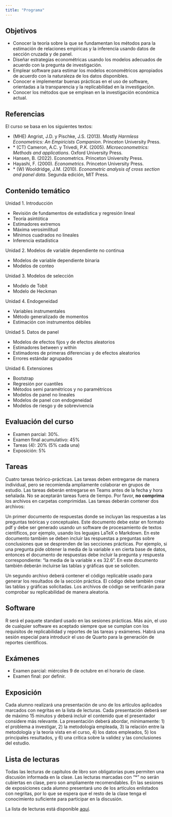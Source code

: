 ```yaml
---
title: "Programa"
---
```



## Objetivos

* Conocer la teoría sobre la que se fundamentan los métodos para la estimación de relaciones empíricas y la inferencia usando datos de sección cruzada y de panel.
* Diseñar estrategias econométricas usando los modelos adecuados de acuerdo con la pregunta de investigación.
* Emplear software para estimar los modelos econométricos apropiados de acuerdo con la naturaleza de los datos disponibles.
* Conocer e implementar buenas prácticas en el uso de software, orientadas a la transparencia y la replicabilidad en la investigación.
* Conocer los métodos que se emplean en la investigación económica actual.

## Referencias 

El curso se basa en los siguientes textos:

* (MHE) Angrist, J.D. y Pischke, J.S. (2013). Mostly *Harmless Econometrics: An Empiricists Companion*. Princeton University Press.
* \* (CT) Cameron, A.C. y Trivedi, P.K. (2005). *Microeconometrics: Methods and applications*. Oxford University Press.
* Hansen, B. (2022). Econometrics. Princeton University Press.
*	Hayashi, F. (2000). *Econometrics*. Princeton University Press.
*	\* (W) Wooldridge, J.M. (2010). *Econometric analysis of cross section and panel data*. Segunda edición, MIT Press.

## Contenido temático

Unidad 1. Introducción

* Revisión de fundamentos de estadística y regresión lineal
* Teoría asintótica
* Estimadores extremos
* Máxima verosimilitud
* Mínimos cuadrados no lineales
* Inferencia estadística


Unidad 2. Modelos de variable dependiente no continua

* Modelos de variable dependiente binaria  
* Modelos de conteo  

Unidad 3. Modelos de selección

* Modelo de Tobit
* Modelo de Heckman

Unidad 4. Endogeneidad

* Variables instrumentales
* Método generalizado de momentos
* Estimación con instrumentos débiles

Unidad 5. Datos de panel

* Modelos de efectos fijos y de efectos aleatorios
* Estimadores between y within
* Estimadores de primeras diferencias y de efectos aleatorios
* Errores estándar agrupados

Unidad 6. Extensiones

* Bootstrap
* Regresión por cuantiles
* Métodos semi paramétricos y no paramétricos
* Modelos de panel no lineales
* Modelos de panel con endogeneidad
* Modelos de riesgo y de sobrevivencia

## Evaluación del curso

+ Examen parcial: 30%.
+ Examen final acumulativo: 45%
+ Tareas (4): 20% (5% cada una)
+ Exposición: 5%

## Tareas

Cuatro tareas teórico-prácticas. Las tareas deben entregarse de manera individual, pero se recomienda ampliamente colaborar en grupos de estudio. Las tareas deberán entregarse en Teams antes de la fecha y hora señalada. No se aceptarán tareas fuera de tiempo. Por favor, **no comprima** los archivos en carpetas comprimidas. Las tareas deberán contener dos archivos:

Un primer documento de respuestas donde se incluyan las respuestas a las preguntas teóricas y conceptuales. Este documento debe estar en formato pdf y debe ser generado usando un software de procesamiento de textos científicos, por ejemplo, usando los leguajes LaTeX o Markdown. En este documento también se deben incluir las respuestas a preguntas sobre conclusiones que se desprenden de las secciones prácticas. Por ejemplo, si una pregunta pide obtener la media de la variable x en cierta base de datos, entonces el documento de respuestas debe incluir la pregunta y respuesta correspondiente: “la media de la variable x es 32.6”. En este documento también deberán incluirse las tablas y gráficas que se soliciten.

Un segundo archivo deberá contener el código replicable usado para generar los resultados de la sección práctica. El código debe también crear las tablas y gráficas solicitadas. Los archivos de código se verificarán para comprobar su replicabilidad de manera aleatoria.

## Software

R será el paquete standard usado en las sesiones prácticas. Más aún, el uso de cualquier software es aceptado siempre que se cumplan con los requisitos de replicabilidad y reportes de las tareas y exámenes. Habrá una sesión especial para introducir el uso de Quarto para la generación de reportes científicos.

## Exámenes
+ Examen parcial: miércoles 9 de octubre en el horario de clase.
+ Examen final: por definir.

## Exposición

Cada alumno realizará una presentación de uno de los artículos aplicados marcados con negritas en la lista de lecturas. Cada presentación deberá ser de máximo 15 minutos y deberá incluir el contenido que el presentador considere más relevante. La presentación deberá abordar, mínimamente: 1) el problema a investigar, 2) la metodología empleada, 3) la relación entre la metodología y la teoría vista en el curso, 4) los datos empleados, 5) los principales resultados, y 6) una crítica sobre la validez y las conclusiones del estudio.


## Lista de lecturas

Todas las lecturas de capítulos de libro son obligatorias pues permiten una discusión informada en la clase. Las lecturas marcadas con “*” no serán cubiertas en clase, pero son ampliamente recomendables. En las sesiones de exposiciones cada alumno presentará uno de los artículos enlistados con negritas, por lo que se espera que el resto de la clase tenga el conocimiento suficiente para participar en la discusión.

La lista de lecturas está disponible [aquí](https://rojasirvin.github.io/econometria-ii/lecturas.html).

